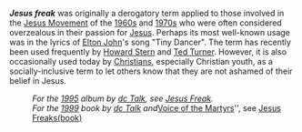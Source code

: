 '''''Jesus freak''''' was originally a derogatory term applied to those involved in the [[Jesus Movement]] of the [[1960s]] and [[1970s]] who were often considered overzealous in their passion for [[Jesus]]. Perhaps its most well-known usage was in the lyrics of [[Elton John]]'s song "Tiny Dancer". 
The term has recently been used frequently by [[Howard Stern]] and [[Ted Turner]]. However, it is also occasionally used today by [[Christians]], especially Christian youth, as a socially-inclusive term to let others know that they are not ashamed of their belief in Jesus.
 
:''For the [[1995]] album by [[dc Talk]], see [[Jesus Freak]].''
:''For the [[1999]] book by [[dc Talk]] and ''[[Voice_of_the_martyrs|Voice of the Martyrs]]'', see [[Jesus Freaks(book)]]